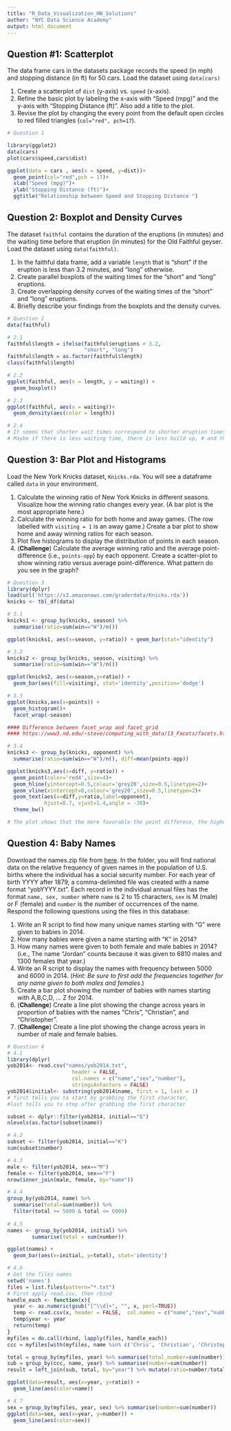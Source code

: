 ```yaml
---
title: "R_Data_Visualization_HW_Solutions"
author: "NYC Data Science Academy"
output: html_document
---
```

## Question #1: Scatterplot	

The data frame cars in the datasets package records the speed (in mph) and stopping distance (in ft) for 50 cars. Load the dataset using `data(cars)`

1. Create a scatterplot of `dist` (y-axis) vs. `speed` (x-axis).
2. Refine the basic plot by labeling the x-axis with "Speed (mpg)" and the y-axis with "Stopping Distance (ft)". Also add a title to the plot.
3. Revise the plot by changing the every point from the default open circles to red filled triangles (`col="red", pch=17`).

```r

# Question 1

library(ggplot2)
data(cars)
plot(cars$speed,cars$dist)

ggplot(data = cars , aes(x = speed, y=dist))+
  geom_point(col="red",pch = 17)+
  xlab("Speed (mpg)")+
  ylab("Stopping Distance (ft)")+
  ggtitle("Relationship between Speed and Stopping Distance ")


```

## Question 2: Boxplot and Density Curves

The dataset `faithful` contains the duration of the eruptions (in minutes) and the waiting time before that eruption (in minutes) for the Old Faithful geyser. Load the dataset using `data(faithful)`.

1. In the faithful data frame, add a variable `length` that is "short" if the eruption is less than 3.2 minutes, and "long" otherwise.
2. Create parallel boxplots of the waiting times for the "short" and "long" eruptions.
3. Create overlapping density curves of the waiting times of the "short" and "long" eruptions.
4. Briefly describe your findings from the boxplots and the density curves.


```r

# Question 2
data(faithful)

# 2.1
faithful$length = ifelse(faithful$eruptions < 3.2,
                         "short", "long")
faithful$length = as.factor(faithful$length)
class(faithful$length)

# 2.2
ggplot(faithful, aes(x = length, y = waiting)) +
  geom_boxplot()

# 2.3
ggplot(faithful, aes(x = waiting))+
  geom_density(aes(color = length))

# 2.4
# It seems that shorter wait times correspond to shorter eruption times
# Maybe if there is less waiting time, there is less build up, # and thus the eruption is shorter. 

```

## Question 3: Bar Plot and Histograms

Load the New York Knicks dataset, `Knicks.rda`. You will see a dataframe called `data` in your environment.

1. Calculate the winning ratio of New York Knicks in different seasons. Visualize how the winning ratio changes every year. (A bar plot is the most appropriate here.)
2. Calculate the winning ratio for both home and away games. (The row labelled with `visiting = 1` is an away game.) Create a bar plot to show home and away winning ratios for each season.
3. Plot five histograms to display the distribution of points in each season.
4. (**Challenge**) Calculate the average winning ratio and the average point-difference (i.e., `points-opp`) by each opponent. Create a scatter-plot to show winning ratio versus average point-difference. What pattern do you see in the graph?


```r

# Question 3
library(dplyr)
load(url('https://s3.amazonaws.com/graderdata/Knicks.rda'))
knicks <- tbl_df(data)

# 3.1
knicks1 <- group_by(knicks, season) %>%
  summarise(ratio=sum(win=="W")/n())

ggplot(knicks1, aes(x=season, y=ratio)) + geom_bar(stat="identity")

# 3.2
knicks2 <- group_by(knicks, season, visiting) %>%
  summarise(ratio=sum(win=="W")/n())

ggplot(knicks2, aes(x=season,y=ratio)) +
  geom_bar(aes(fill=visiting), stat='identity',position='dodge')

# 3.3
ggplot(knicks,aes(x=points)) +
  geom_histogram()+
  facet_wrap(~season)

#### Difference between facet_wrap and facet_grid 
#### https://www3.nd.edu/~steve/computing_with_data/13_Facets/facets.html

# 3.4
knicks3 <- group_by(knicks, opponent) %>%
  summarise(ratio=sum(win=="W")/n(), diff=mean(points-opp))

ggplot(knicks3,aes(x=diff, y=ratio)) +
  geom_point(color='red4',size=4)+
  geom_hline(yintercept=0.5,colour='grey20',size=0.5,linetype=2)+
  geom_vline(xintercept=0,colour='grey20',size=0.5,linetype=2)+
  geom_text(aes(x=diff,y=ratio,label=opponent),
            hjust=0.7, vjust=1.4,angle = -30)+
  theme_bw()

# The plot shows that the more favorable the point differece, the higher the  win ratio, which sounds reasonable

```

## Question 4: Baby Names

Download the names.zip file from [here](https://s3.amazonaws.com/graderdata/names.zip). In the folder, you will find national data on the relative frequency of given names in the population of U.S. births where the individual has a social security number. For each year of birth YYYY after 1879, a comma-delimited file was created with a name format "yobYYYY.txt". Each record in the individual annual files has the format `name, sex, number` where `name` is 2 to 15 characters, `sex` is M (male) or F (female) and `number` is the number of occurrences of the name. Respond the following questions using the files in this database:

1. Write an R script to find how many unique names starting with "G" were given to babies in 2014.
2. How many babies were given a name starting with "K" in 2014?
3. How many names were given to both female and male babies in 2014? (i.e., The name "Jordan" counts because it was given to 6810 males and 1300 females that year.)
4. Write an R script to display the names with frequency between 5000 and 6000 in 2014. (*Hint: Be sure to first add the frequencies together for any name given to both males and females*.)
5. Create a bar plot showing the number of babies with names starting with A,B,C,D, ... Z for 2014. 
6. (**Challenge**) Create a line plot showing the change across years in proportion of babies with the names "Chris", "Christian", and "Christopher".
7. (**Challenge**) Create a line plot showing the change across years in number of male and female babies. 


```r

# Question 4
# 4.1
library(dplyr)
yob2014<- read.csv("names/yob2014.txt", 
                     header = FALSE,
                     col.names = c("name","sex","number"),
                     stringsAsFactors = FALSE)
yob2014$initial<- substring(yob2014$name, first = 1, last = 1) 
# first tells you to start by grabbing the first character,
#last tells you to stop after grabbing the first character

subset <- dplyr::filter(yob2014, initial=="G") 
nlevels(as.factor(subset$name))

# 4.2
subset <- filter(yob2014, initial=="K")
sum(subset$number)

# 4.3
male <- filter(yob2014, sex=="M")
female <- filter(yob2014, sex=="F")
nrow(inner_join(male, female, by="name"))

# 4.4
group_by(yob2014, name) %>% 
  summarise(total=sum(number)) %>%
  filter(total >= 5000 & total <= 6000)
                
# 4.5
names <- group_by(yob2014, initial) %>%
        summarise(total = sum(number))

ggplot(names) + 
  geom_bar(aes(x=initial, y=total), stat='identity')

# 4.6
# Get the files names
setwd('names')
files = list.files(pattern="*.txt")
# First apply read.csv, then rbind
handle_each <- function(x){
  year <- as.numeric(gsub("[^\\d]+", "", x, perl=TRUE))
  temp <- read.csv(x, header = FALSE,  col.names = c("name","sex","number"))
  temp$year <- year
  return(temp)
}
myfiles = do.call(rbind, lapply(files, handle_each))
ccc = myfiles[with(myfiles, name %in% c('Chris', 'Christian', 'Christopher')), ]

total = group_by(myfiles, year) %>% summarise(total_number=sum(number))
sub = group_by(ccc, name, year) %>% summarise(number=sum(number))
result = left_join(sub, total, by="year") %>% mutate(ratio=number/total_number)

ggplot(data=result, aes(x=year, y=ratio)) +
  geom_line(aes(color=name))

# 4.7
sex = group_by(myfiles, year, sex) %>% summarise(number=sum(number))
ggplot(data=sex, aes(x=year, y=number)) +
  geom_line(aes(color=sex))

```


